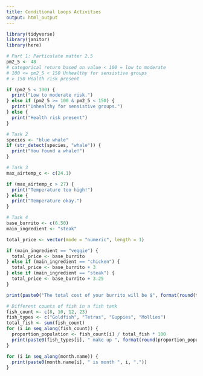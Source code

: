 ```yaml
---
title: Conditional Loops Activities
output: html_output
---
```


``` r
library(tidyverse)
library(janitor)
library(here)
```

```r
# Part 1: Particulate matter 2.5
pm2_5 <- 48
# categorical return based on value < 100 = low to moderate
# 100 <= pm2_5 < 150 Unhealthy for sensistive groups
# > 150 Health risk present

if (pm2_5 < 100) {
  print("Low to moderate risk.")
} else if (pm2_5 >= 100 & pm2_5 < 150) {
  print("Unhealthy for sensistive groups.")
} else {
  print("Health risk present")
}
```

```r
# Task 2
species <- "blue whale"
if (str_detect(species, "whale")) {
  print("You found a whale!")
}
```

```r
# Task 3
max_airtemp_c <- c(24.1)

if (max_airtemp_c > 27) {
  print("Temperature too high!")
} else {
  print("Temperature okay.")
}
```

```r
# Task 4
base_burrito <- c(6.50)
main_ingredient <- "steak"

total_price <- vector(mode = "numeric", length = 1)

if (main_ingredient == "veggie") {
  total_price <- base_burrito
} else if (main_ingredient == "chicken") {
  total_price <- base_burrito + 3
} else if (main_ingredient == "steak") {
  total_price <- base_burrito + 3.25
}

print(paste0("The total cost of your burrito will be $", format(round(total_price, 2), nsmall = 2)))
```

```r
# Different counts of fish in a fish tank
fish_count <- c(8, 10, 12, 23)
fish_types <- c("Goldfish", "Tetras", "Guppies", "Mollies")
total_fish <- sum(fish_count)
for (i in seq_along(fish_count)) {
  proportion_population <- fish_count[i] / total_fish * 100
  print(paste0(fish_types[i], " make up ", format(round(proportion_population, 2), nsmall = 2), "% of the population"))
}
```

``` r
for (i in seq_along(month.name)) {
  print(paste0(month.name[i], " is month ", i, "."))
}
```
